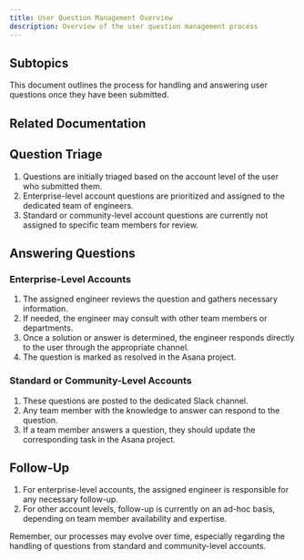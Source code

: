 ```yaml
---
title: User Question Management Overview
description: Overview of the user question management process
---
```



## Subtopics

<LinkCard title="Submission Process" href="/sop/user-question-management/submission-process/" description="Learn about the submission process for user questions." />
<LinkCard title="Handling Process" href="/sop/user-question-management/handling-process/" description="Understand the handling process for user questions." />
<LinkCard title="Asana Project Management" href="/sop/user-question-management/asana-project-management/" description="Explore Asana project management for user questions." />
This document outlines the process for handling and answering user questions once they have been submitted.

## Related Documentation

<LinkCard title="Back to Overview" href="/sop/user-question-management/overview/" description="Return to the User Question Management Overview." />

<LinkCard title="Asana Guide" href="/tools/asana/" description="Learn how we use Asana for task and project management." />
<LinkCard title="Intercom Guide" href="/tools/intercom/" description="Understand how to manage conversations in Intercom." />
<LinkCard title="Slack Guide" href="/tools/slack/" description="Communicate effectively using Slack." />

## Question Triage

1. Questions are initially triaged based on the account level of the user who submitted them.
2. Enterprise-level account questions are prioritized and assigned to the dedicated team of engineers.
3. Standard or community-level account questions are currently not assigned to specific team members for review.

## Answering Questions

### Enterprise-Level Accounts

1. The assigned engineer reviews the question and gathers necessary information.
2. If needed, the engineer may consult with other team members or departments.
3. Once a solution or answer is determined, the engineer responds directly to the user through the appropriate channel.
4. The question is marked as resolved in the Asana project.

### Standard or Community-Level Accounts

1. These questions are posted to the dedicated Slack channel.
2. Any team member with the knowledge to answer can respond to the question.
3. If a team member answers a question, they should update the corresponding task in the Asana project.

## Follow-Up

1. For enterprise-level accounts, the assigned engineer is responsible for any necessary follow-up.
2. For other account levels, follow-up is currently on an ad-hoc basis, depending on team member availability and expertise.

Remember, our processes may evolve over time, especially regarding the handling of questions from standard and community-level accounts.
